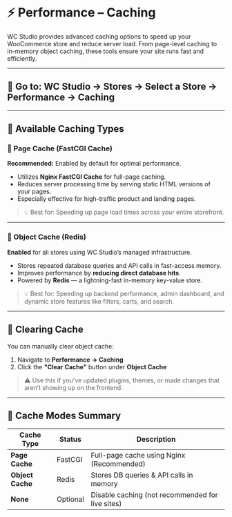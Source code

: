 # ⚡ Performance – Caching

WC Studio provides advanced caching options to speed up your WooCommerce store and reduce server load. From page-level caching to in-memory object caching, these tools ensure your site runs fast and efficiently.

---

## 📍 Go to: WC Studio → Stores → Select a Store → Performance → Caching

---

## 🚀 Available Caching Types

### 📄 Page Cache (FastCGI Cache)

**Recommended:** Enabled by default for optimal performance.

- Utilizes **Nginx FastCGI Cache** for full-page caching.
- Reduces server processing time by serving static HTML versions of your pages.
- Especially effective for high-traffic product and landing pages.

> 💡 Best for: Speeding up page load times across your entire storefront.

---

### 🧠 Object Cache (Redis)

**Enabled** for all stores using WC Studio’s managed infrastructure.

- Stores repeated database queries and API calls in fast-access memory.
- Improves performance by **reducing direct database hits**.
- Powered by **Redis** — a lightning-fast in-memory key-value store.

> 💡 Best for: Speeding up backend performance, admin dashboard, and dynamic store features like filters, carts, and search.

---

## 🔄 Clearing Cache

You can manually clear object cache:

1. Navigate to **Performance → Caching**
2. Click the **"Clear Cache"** button under **Object Cache**

> ⚠️ Use this if you've updated plugins, themes, or made changes that aren’t showing up on the frontend.

---

## 🧰 Cache Modes Summary

| Cache Type        | Status     | Description                                         |
|-------------------|------------|-----------------------------------------------------|
| **Page Cache**    | FastCGI    | Full-page cache using Nginx (Recommended)           |
| **Object Cache**  | Redis      | Stores DB queries & API calls in memory             |
| **None**          | Optional   | Disable caching (not recommended for live sites)    |